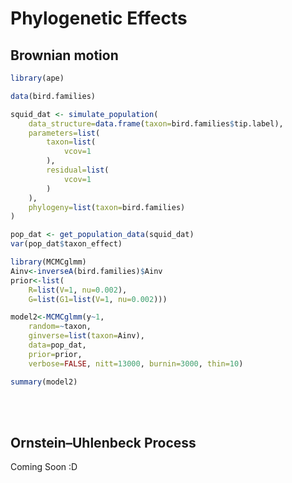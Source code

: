 # Phylogenetic Effects {#phylogenetic}

## Brownian motion


```r
library(ape)

data(bird.families)

squid_dat <- simulate_population(
	data_structure=data.frame(taxon=bird.families$tip.label),
	parameters=list(
		taxon=list(
			vcov=1
		),
		residual=list(
			vcov=1
		)
	),
	phylogeny=list(taxon=bird.families)
)

pop_dat <- get_population_data(squid_dat)
var(pop_dat$taxon_effect)

```


```r
library(MCMCglmm)
Ainv<-inverseA(bird.families)$Ainv
prior<-list(
	R=list(V=1, nu=0.002), 
	G=list(G1=list(V=1, nu=0.002)))

model2<-MCMCglmm(y~1, 
	random=~taxon, 
	ginverse=list(taxon=Ainv),
	data=pop_dat, 
	prior=prior, 
	verbose=FALSE, nitt=13000, burnin=3000, thin=10)

summary(model2)

```


<br><br>



## Ornstein–Uhlenbeck Process
Coming Soon :D

<br><br>
